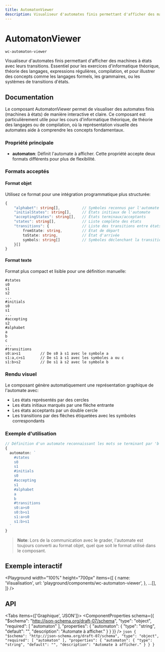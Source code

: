 ```yaml
---
title: AutomatonViewer
description: Visualiseur d'automates finis permettant d'afficher des machines à états avec leurs transitions. Essentiel pour les exercices d'informatique théorique, théorie des langages, expressions régulières, compilation, et pour illustrer des concepts comme les langages formels, les grammaires, ou les systèmes de transitions d'états.
---
```



# AutomatonViewer

`wc-automaton-viewer`

Visualiseur d'automates finis permettant d'afficher des machines à états avec leurs transitions. Essentiel pour les exercices d'informatique théorique, théorie des langages, expressions régulières, compilation, et pour illustrer des concepts comme les langages formels, les grammaires, ou les systèmes de transitions d'états.

## Documentation

Le composant AutomatonViewer permet de visualiser des automates finis (machines à états) de manière interactive et claire. Ce composant est particulièrement utile pour les cours d'informatique théorique, de théorie des langages ou de compilation, où la représentation visuelle des automates aide à comprendre les concepts fondamentaux.

### Propriété principale

- **automaton**: Définit l'automate à afficher. Cette propriété accepte deux formats différents pour plus de flexibilité.

### Formats acceptés

#### Format objet

Utilisez ce format pour une intégration programmatique plus structurée:

```typescript
{
    "alphabet": string[],          // Symboles reconnus par l'automate
    "initialStates": string[],     // États initiaux de l'automate
    "acceptingStates": string[],   // États terminaux/acceptants
    "states": string[],            // Liste complète des états
    "transitions": {               // Liste des transitions entre états
        fromState: string,         // État de départ
        toState: string,           // État d'arrivée
        symbols: string[]          // Symboles déclenchant la transition
    }[]
}
```

#### Format texte

Format plus compact et lisible pour une définition manuelle:

```plaintext
#states
s0
s1
s2
...
#initials
s0
s1
...
#accepting
s2
#alphabet
a
b
c
...
#transitions
s0:a>s1         // De s0 à s1 avec le symbole a
s1:a,c>s1       // De s1 à s1 avec les symboles a ou c
s1:b>s2         // De s1 à s2 avec le symbole b
```

### Rendu visuel

Le composant génère automatiquement une représentation graphique de l'automate avec:

- Les états représentés par des cercles
- Les états initiaux marqués par une flèche entrante
- Les états acceptants par un double cercle
- Les transitions par des flèches étiquetées avec les symboles correspondants

### Exemple d'utilisation

```typescript
// Définition d'un automate reconnaissant les mots se terminant par 'b'
{
  automaton: `
    #states
    s0
    s1
    #initials
    s0
    #accepting
    s1
    #alphabet
    a
    b
    #transitions
    s0:a>s0
    s0:b>s1
    s1:a>s0
    s1:b>s1
  `
}
```

> **Note**: Lors de la communication avec le grader, l'automate est toujours converti au format objet, quel que soit le format utilisé dans le composant.

## Exemple interactif

<Playground
  width="100%"
  height="700px"
  items={[
    {
      name: 'Visualisation',
      url: 'playground/components/wc-automaton-viewer',
    },
    ...[],
  ]}
/>

## API

<Tabs items={['Graphique', 'JSON']}>
  <Tab>
    <ComponentProperties schema={{
  "$schema": "http://json-schema.org/draft-07/schema",
  "type": "object",
  "required": [
    "automaton"
  ],
  "properties": {
    "automaton": {
      "type": "string",
      "default": "",
      "description": "Automate à afficher."
    }
  }
}} />
  </Tab>
  <Tab>
    ```json
    {
  "$schema": "http://json-schema.org/draft-07/schema",
  "type": "object",
  "required": [
    "automaton"
  ],
  "properties": {
    "automaton": {
      "type": "string",
      "default": "",
      "description": "Automate à afficher."
    }
  }
}
    ```
  </Tab>
</Tabs>
